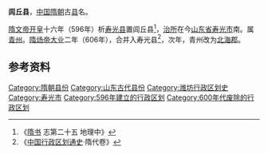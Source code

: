 '''闾丘县'''，[[中国|中国]][[隋朝|隋朝]]古[[县|县]]名。

[[隋文帝|隋文帝]][[开皇|开皇]]十六年（596年）析[[寿光县|寿光县]]置闾丘县<ref>《[[隋书|隋书]] 志第二十五 地理中》</ref>，[[治所|治所]]在今[[山东省|山东省]][[寿光市|寿光市]]南。属[[青州_(古代)|青州]]。[[隋炀帝|隋炀帝]][[大业_(年号)|大业]]二年（606年），合并入寿光县<ref>《[[中国行政区划通史|中国行政区划通史]]·隋代卷》</ref>，次年，青州改为[[北海郡|北海郡]]。 

== 参考资料 ==
{{reflist}}

{{隋朝行政区划小作品}}
{{DEFAULTSORT:L}}
[[Category:隋朝县份|Category:隋朝县份]]
[[Category:山东古代县份|Category:山东古代县份]]
[[Category:潍坊行政区划史|Category:潍坊行政区划史]]
[[Category:寿光市|Category:寿光市]]
[[Category:596年建立的行政区划|Category:596年建立的行政区划]]
[[Category:600年代废除的行政区划|Category:600年代废除的行政区划]]